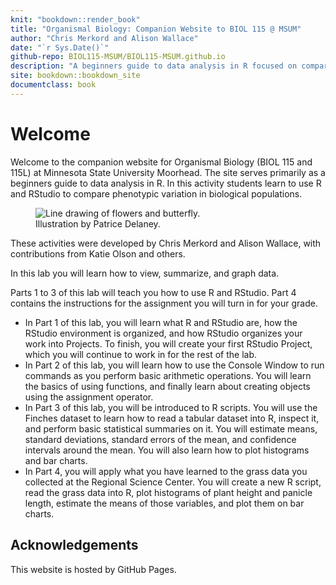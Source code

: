 ```yaml
--- 
knit: "bookdown::render_book"
title: "Organismal Biology: Companion Website to BIOL 115 @ MSUM"
author: "Chris Merkord and Alison Wallace"
date: "`r Sys.Date()`"
github-repo: BIOL115-MSUM/BIOL115-MSUM.github.io
description: "A beginners guide to data analysis in R focused on comparing phenotypic variation in biological populations. Developed for the course BIOL 115L Organismal Biology Lab at Minnesota State University by Chris Merkord and Alison Wallace, with contributions from Katie Olson and others."
site: bookdown::bookdown_site
documentclass: book
---
```


# Welcome {-}

Welcome to the companion website for Organismal Biology (BIOL 115 and 115L) at Minnesota State University Moorhead. The site serves primarily as a beginners guide to data analysis in R. In this activity students learn to use R and RStudio to compare phenotypic variation in biological populations.

<div class="mx-auto" style="width: 600px;">
<figure class="figure text-right">
  <img src="images/lab_book_cover_2019.png" class="figure-img img-fluid rounded" alt="Line drawing of flowers and butterfly.">
  <figcaption class="figure-caption text-right">Illustration by Patrice Delaney.</figcaption>
</figure>
</div>

These activities were developed by Chris Merkord and Alison Wallace, with contributions from Katie Olson and others.

In this lab you will learn how to view, summarize, and graph data.

Parts 1 to 3 of this lab will teach you how to use R and RStudio. Part 4 contains the instructions for the assignment you will turn in for your grade.

- In Part 1 of this lab, you will learn what R and RStudio are, how the RStudio environment is organized, and how RStudio organizes your work into Projects. To finish, you will create your first RStudio Project, which you will continue to work in for the rest of the lab. 
- In Part 2 of this lab, you will learn how to use the Console Window to run commands as you perform basic arithmetic operations. You will learn the basics of using functions, and finally learn
about creating objects using the assignment operator. 
- In Part 3 of this lab, you will be introduced to R scripts. You will use the Finches dataset to learn
how to read a tabular dataset into R, inspect it, and perform basic statistical summaries on it. You will estimate means, standard deviations, standard errors of the mean, and confidence intervals around the mean. You will also learn how to plot histograms and bar charts. 
- In Part 4, you will apply what you have learned to the grass data you collected at the Regional Science Center. You will create a new R script, read the grass data into R, plot histograms of plant height and panicle length, estimate the means of those variables, and plot them on bar charts.

## Acknowledgements {-}

This website is hosted by GitHub Pages.
